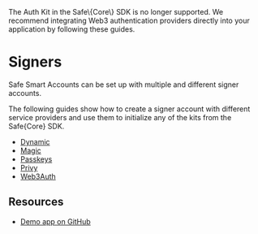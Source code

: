
<RemovedContentCallout>
  The Auth Kit in the Safe\{Core\} SDK is no longer supported. We recommend integrating Web3 authentication providers directly into your application by following these guides.
</RemovedContentCallout>

# Signers

Safe Smart Accounts can be set up with multiple and different signer accounts.

The following guides show how to create a signer account with different service providers and use them to initialize any of the kits from the Safe\{Core\} SDK.

- [Dynamic](./signers/dynamic.mdx)
- [Magic](./signers/magic.mdx)
- [Passkeys](./signers/passkeys.mdx)
- [Privy](./signers/privy.mdx)
- [Web3Auth](./signers/web3auth.mdx)

## Resources

- [Demo app on GitHub](https://github.com/5afe/safe-signers)
